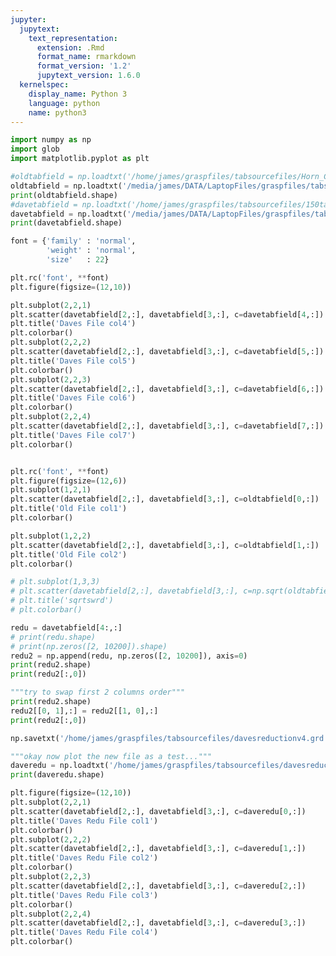 ```yaml
---
jupyter:
  jupytext:
    text_representation:
      extension: .Rmd
      format_name: rmarkdown
      format_version: '1.2'
      jupytext_version: 1.6.0
  kernelspec:
    display_name: Python 3
    language: python
    name: python3
---
```


```python
import numpy as np
import glob
import matplotlib.pyplot as plt
```

```python
#oldtabfield = np.loadtxt('/home/james/graspfiles/tabsourcefiles/Horn_Clover12b_150GHzSM_Coherent_NF__with_ORTH_grdfileXPOLONLY.grd', skiprows=8).T
oldtabfield = np.loadtxt('/media/james/DATA/LaptopFiles/graspfiles/tabsourcefiles/Horn_Clover12b_150GHzSM_Coherent_NF__with_ORTH_grdfileXPOLONLY.grd', skiprows=8).T
print(oldtabfield.shape)
#davetabfield = np.loadtxt('/home/james/graspfiles/tabsourcefiles/150tabsourcedave.grd', skiprows=8).T
davetabfield = np.loadtxt('/media/james/DATA/LaptopFiles/graspfiles/tabsourcefiles/150tabsourcedave.grd', skiprows=8).T
print(davetabfield.shape)
```

```python
font = {'family' : 'normal',
        'weight' : 'normal',
        'size'   : 22}

plt.rc('font', **font)
plt.figure(figsize=(12,10))

plt.subplot(2,2,1)
plt.scatter(davetabfield[2,:], davetabfield[3,:], c=davetabfield[4,:])
plt.title('Daves File col4')
plt.colorbar()
plt.subplot(2,2,2)
plt.scatter(davetabfield[2,:], davetabfield[3,:], c=davetabfield[5,:])
plt.title('Daves File col5')
plt.colorbar()
plt.subplot(2,2,3)
plt.scatter(davetabfield[2,:], davetabfield[3,:], c=davetabfield[6,:])
plt.title('Daves File col6')
plt.colorbar()
plt.subplot(2,2,4)
plt.scatter(davetabfield[2,:], davetabfield[3,:], c=davetabfield[7,:])
plt.title('Daves File col7')
plt.colorbar()



```

```python
plt.rc('font', **font)
plt.figure(figsize=(12,6))
plt.subplot(1,2,1)
plt.scatter(davetabfield[2,:], davetabfield[3,:], c=oldtabfield[0,:])
plt.title('Old File col1')
plt.colorbar()

plt.subplot(1,2,2)
plt.scatter(davetabfield[2,:], davetabfield[3,:], c=oldtabfield[1,:])
plt.title('Old File col2')
plt.colorbar()

# plt.subplot(1,3,3)
# plt.scatter(davetabfield[2,:], davetabfield[3,:], c=np.sqrt(oldtabfield[0,:]**2+oldtabfield[1,:]**2))
# plt.title('sqrtswrd')
# plt.colorbar()
```

```python
redu = davetabfield[4:,:]
# print(redu.shape)
# print(np.zeros([2, 10200]).shape)
redu2 = np.append(redu, np.zeros([2, 10200]), axis=0)
print(redu2.shape)
print(redu2[:,0])
```

```python
"""try to swap first 2 columns order"""
print(redu2.shape)
redu2[[0, 1],:] = redu2[[1, 0],:]
print(redu2[:,0])
```

```python
np.savetxt('/home/james/graspfiles/tabsourcefiles/davesreductionv4.grd', redu2.T, delimiter=' ')
```

```python
"""okay now plot the new file as a test..."""
daveredu = np.loadtxt('/home/james/graspfiles/tabsourcefiles/davesreduction.grd', skiprows=0).T
print(daveredu.shape)
```

```python
plt.figure(figsize=(12,10))
plt.subplot(2,2,1)
plt.scatter(davetabfield[2,:], davetabfield[3,:], c=daveredu[0,:])
plt.title('Daves Redu File col1')
plt.colorbar()
plt.subplot(2,2,2)
plt.scatter(davetabfield[2,:], davetabfield[3,:], c=daveredu[1,:])
plt.title('Daves Redu File col2')
plt.colorbar()
plt.subplot(2,2,3)
plt.scatter(davetabfield[2,:], davetabfield[3,:], c=daveredu[2,:])
plt.title('Daves Redu File col3')
plt.colorbar()
plt.subplot(2,2,4)
plt.scatter(davetabfield[2,:], davetabfield[3,:], c=daveredu[3,:])
plt.title('Daves Redu File col4')
plt.colorbar()
```

```python

```
